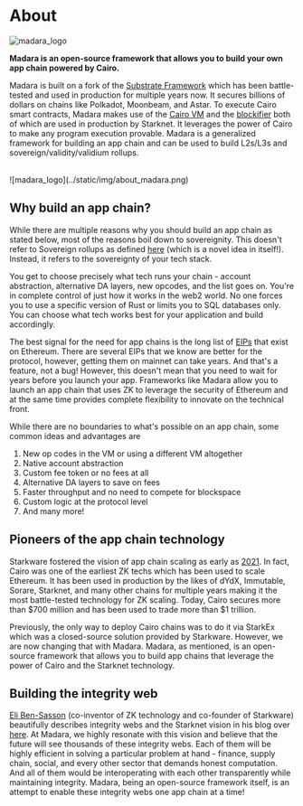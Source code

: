 # About

![madara_logo](../static/img/madara_logomark_red.png)

**Madara is an open-source framework that allows you to build your own app chain powered by Cairo.**

Madara is built on a fork of the [Substrate Framework](https://substrate.io/) which has been battle-tested and used in production for multiple years now. It secures billions of dollars on
chains like Polkadot, Moonbeam, and Astar. To execute Cairo smart contracts, Madara makes use of the [Cairo VM](https://github.com/lambdaclass/cairo-rs) and
the [blockifier](https://github.com/starkware-libs/blockifier) both of which are used in production by Starknet.
It leverages the power of Cairo to make any program execution provable. Madara is a generalized framework for building an app chain and can be used to build
L2s/L3s and sovereign/validity/validium rollups.

<br />
![madara_logo](../static/img/about_madara.png)
<br />

## Why build an app chain?

While there are multiple reasons why you should build an app chain as stated below, most of the reasons boil down to sovereignity. This doesn't refer to Sovereign rollups as defined
[here](https://celestia.org/learn/sovereign-rollups/an-introduction/) (which is a novel idea in itself!). Instead, it refers to the sovereignty of your tech stack.

You get to choose precisely what tech runs your chain - account abstraction, alternative DA layers, new opcodes, and the list goes on. You're in complete control of just how it
works in the web2 world. No one forces you to use a specific version of Rust or limits you to SQL databases only. You can choose what tech works best for your application and build accordingly.

The best signal for the need for app chains is the long list of [EIPs](https://eips.ethereum.org/all) that exist on Ethereum. There are several EIPs that we know are better for the protocol, however, getting them on mainnet
can take years. And that's a feature, not a bug! However, this doesn't mean that you need to wait for years before you launch your app. Frameworks like Madara allow you to launch an app chain that
uses ZK to leverage the security of Ethereum and at the same time provides complete flexibility to innovate on the technical front.

While there are no boundaries to what's possible on an app chain, some common ideas and advantages are

1. New op codes in the VM or using a different VM altogether
2. Native account abstraction
3. Custom fee token or no fees at all
4. Alternative DA layers to save on fees
5. Faster throughput and no need to compete for blockspace
6. Custom logic at the protocol level
7. And many more!

## Pioneers of the app chain technology

Starkware fostered the vision of app chain scaling as early as [2021](https://medium.com/starkware/fractal-scaling-from-l2-to-l3-7fe238ecfb4f). In fact, Cairo was one of the earliest
ZK techs which has been used to scale Ethereum. It has been used in production by the likes of dYdX, Immutable, Sorare, Starknet, and many other chains for multiple years making it the
most battle-tested technology for ZK scaling. Today, Cairo secures more than $700 million and has been used to trade more than $1 trillion.

Previously, the only way to deploy Cairo chains was to do it via StarkEx which was a closed-source solution provided by Starkware. However, we are now changing that with Madara. Madara,
as mentioned, is an open-source framework that allows you to build app chains that leverage the power of Cairo and the Starknet technology.

## Building the integrity web

[Eli Ben-Sasson](https://twitter.com/EliBenSasson) (co-inventor of ZK technology and co-founder of Starkware) beautifully describes integrity webs and the Starknet vision in his blog over [here](https://hackmd.io/@Elibensasson/ryMelVulp). At Madara,
we highly resonate with this vision and believe that the future will see thousands of these integrity webs. Each of them will be highly efficient in solving a particular problem at hand - finance, supply chain, social, and every other sector that demands
honest computation. And all of them would be interoperating with each other transparently while maintaining integrity. Madara, being an open-source framework itself, is an attempt to enable these integrity webs one app chain at a time!


